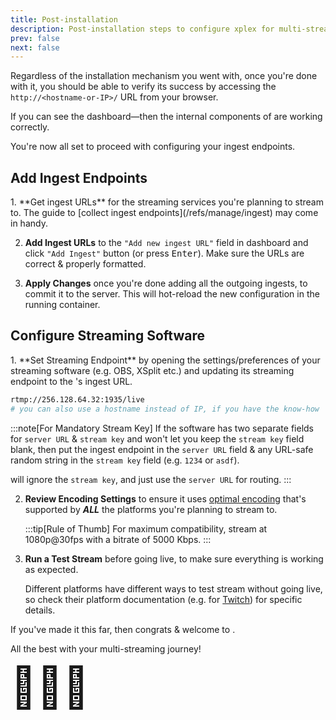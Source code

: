 ```yaml
---
title: Post-installation
description: Post-installation steps to configure xplex for multi-streaming.
prev: false
next: false
---
```


Regardless of the installation mechanism you went with, once you're done with it, you should be able to verify its success by accessing the `http://<hostname-or-IP>/` URL from your browser.

If you can see the <Xplex isHQ="true" /> dashboard&mdash;then the internal components of <Xplex /> are working correctly.

You're now all set to proceed with configuring your ingest endpoints.


## Add Ingest Endpoints

<Steps>
1. **Get ingest URLs** for the streaming services you're planning to stream to. The guide to [collect ingest endpoints](/refs/manage/ingest) may come in handy.

2. **Add Ingest URLs** to the `"Add new ingest URL"` field in <Xplex isHQ="true" /> dashboard and click `"Add Ingest"` button (or press <kbd>Enter</kbd>). Make sure the URLs are correct & properly formatted.

3. **Apply Changes** once you're done adding all the outgoing ingests, to commit it to the <Xplex /> server. This will hot-reload the new configuration in the running <Xplex /> container.
</Steps>


## Configure Streaming Software

<Steps>
1. **Set Streaming Endpoint** by opening the settings/preferences of your streaming software (e.g. OBS, XSplit etc.) and updating its streaming endpoint to the <Xplex />'s ingest URL.

   ```bash title="Example xplex Ingest URL&mdash;for host IP 256.128.64.32" /256.*32/
   rtmp://256.128.64.32:1935/live
   # you can also use a hostname instead of IP, if you have the know-how
   ```

   :::note[For Mandatory Stream Key]
   If the software has two separate fields for `server URL` & `stream key` and won't let you keep the `stream key` field blank, then put the <Xplex /> ingest endpoint in the `server URL` field & any URL-safe random string in the `stream key` field (e.g. `1234` or `asdf`).
   
   <Xplex /> will ignore the `stream key`, and just use the `server URL` for routing.
   :::

2. **Review Encoding Settings** to ensure it uses [optimal encoding](/refs/manage/encoder) that's supported by ***ALL*** the platforms you're planning to stream to.

   :::tip[Rule of Thumb]
   For maximum compatibility, stream at 1080p@30fps with a bitrate of 5000 Kbps.
   :::


3. **Run a Test Stream** before going live, to make sure everything is working as expected.

   Different platforms have different ways to test stream without going live, so check their platform documentation (e.g. for [Twitch](https://help.twitch.tv/s/article/twitch-stream-key-faq?language=en_US#FAQ)) for specific details.

</Steps>

If you've made it this far, then congrats & welcome to <Xplex content="Team xplex" />.

All the best with your multi-streaming journey!

<span style="font-size: 4rem;">🚀🚀🚀</span>
